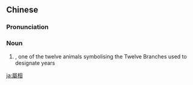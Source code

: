 ==Chinese==
{{zh-forms|s=属相}}

===Pronunciation===
{{zh-pron
|m=shǔxiàng,tl=y
|m_note=The toneless pronunciation is standard in Mainland
|c=suk6 soeng3
|mn=qz,xm:sio̍k-siōng/zz:sio̍k-siāng
|cat=n
}}

===Noun===
{{zh-noun}}

# {{lb|zh|informal}} {{w|Chinese zodiac}}, one of the twelve animals symbolising the Twelve Branches used to designate years

[[ja:屬相]]